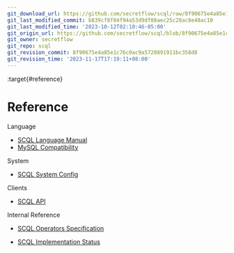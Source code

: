 ```yaml
---
git_download_url: https://github.com/secretflow/scql/raw/8f90675e4a85e1c76c0ac9a5720891911bc358d8/docs/reference/index.rst
git_last_modified_commit: b839cf8f04f94a53d9df08aec25c28ac8e48ac10
git_last_modified_time: '2023-10-12T02:10:46-05:00'
git_origin_url: https://github.com/secretflow/scql/blob/8f90675e4a85e1c76c0ac9a5720891911bc358d8/docs/reference/index.rst
git_owner: secretflow
git_repo: scql
git_revision_commit: 8f90675e4a85e1c76c0ac9a5720891911bc358d8
git_revision_time: '2023-11-17T17:19:11+08:00'
---
```


:target{#reference}

# Reference

<TableOfContents>


  <p className="caption">
    Language
  </p>

  - [SCQL Language Manual](lang/manual.mdx)
  - [MySQL Compatibility](lang/mysql-compatibility.mdx)
</TableOfContents>

<TableOfContents>


  <p className="caption">
    System
  </p>

  - [SCQL System Config](engine-config.mdx)
</TableOfContents>

<TableOfContents>


  <p className="caption">
    Clients
  </p>

  - [SCQL API](http-api.mdx)
</TableOfContents>

<TableOfContents>


  <p className="caption">
    Internal Reference
  </p>

  - [SCQL Operators Specification](operators.mdx)
</TableOfContents>

<TableOfContents>


  - [SCQL Implementation Status](implementation-status.mdx)
</TableOfContents>

